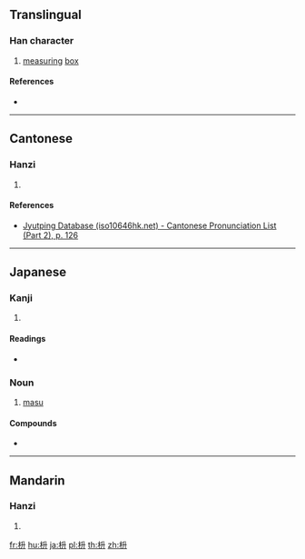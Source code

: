 {{character info/new}}
==Translingual==

===Han character===
{{Han char|rn=75|rad=木|as=04|sn=8|four=|canj=DHT|ids=⿰木升}}

# [[measuring]] [[box]]

====References====
* {{Han ref|kx=0517.011|dkj=14577|hdz=21170.121|uh=67A1|ud=26529}}

----

==Cantonese==

===Hanzi===
{{yue-hanzi|jyut=[[dau2]], [[sing1]]|y=dau2, sing1}}

# {{defn|lang=yue|sort=木04}}

====References====
* [http://www.iso10646hk.net/jp/document/download.jsp Jyutping Database (iso10646hk.net) - Cantonese Pronunciation List (Part 2), p. 126]

----

==Japanese==

===Kanji===
{{ja-kanji|grade=|rs=木04}}

# {{defn|lang=ja|sort=木04}}

====Readings====
* {{ja-readings|on=|kun=[[ます]] (masu)}}

{{wikipedia|lang=ja}}

===Noun===
{{ja-noun|ます}}

# [[masu]] {{gloss|square wooden box}}

====Compounds====
* {{ja-r|枡記号|ますきごう}}

----

==Mandarin==

===Hanzi===
{{cmn-hanzi|pin=[[dǒu]] ([[dou3]]), [[shēng]] ([[sheng1]])|wg=tou<sup>3</sup>, sheng<sup>1</sup>}}

# {{defn|lang=cmn|sort=木04}}

[[fr:枡]]
[[hu:枡]]
[[ja:枡]]
[[pl:枡]]
[[th:枡]]
[[zh:枡]]